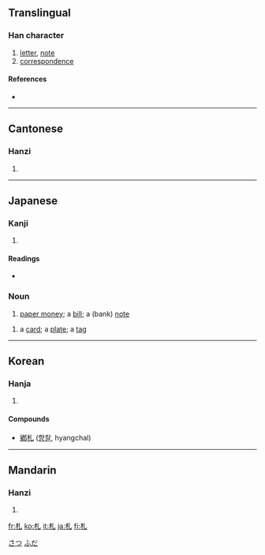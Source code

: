 {{see|箚}}
==Translingual==

===Han character===
{{Han char|rn=75|rad=木|as=01|sn=5|four=4291<sub>0</sub>|canj=木山 (DU)|ids=⿰[[木]][[乚]]}}

# [[letter]], [[note]]
# [[correspondence]]

====References====
* {{Han ref|kx=0509.110|dkj=14422|dj=0893.010|hdz=21153.010|uh=672D|ud=26413|bh=A5BE|bd=42430}}

----

==Cantonese==

===Hanzi===
{{yue-hanzi|jyut=|y=jaat3}}

# {{defn|Cantonese}}

----

==Japanese==

===Kanji===
{{ja-kanji|grade=4|rs=木01}}

# {{defn|Japanese}}

====Readings====
* {{ja-readings|on=[[さつ]] (satsu)|kun=[[ふだ]] (fuda), [[わかじに]] (wakajini)}}

===Noun===
{{ja-noun|k|hira=さつ|rom=satsu}}

# [[paper money]]; a [[bill]]; a (bank) [[note]]
{{ja-noun|k|hira=ふだ|rom=fuda}}
# a [[card]]; a [[plate]]; a [[tag]]

[[Category:1000 Japanese basic words|さつ]]
[[Category:1000 Japanese basic words|ふだ]]

----

==Korean==

===Hanja===
{{ko-hanja|hangeul=[[찰]]|eumhun=|rv=chal|mr=ch'al|y=chal}}

# {{defn|Korean}}

====Compounds====
* [[鄕札]] ([[향찰]], hyangchal)

----

==Mandarin==

===Hanzi===
{{cmn-hanzi|pin=[[zhá]] ([[zha2]])|wg=cha<sup>2</sup>}}

# {{defn|Mandarin}}

[[fr:札]]
[[ko:札]]
[[it:札]]
[[ja:札]]
[[fi:札]]